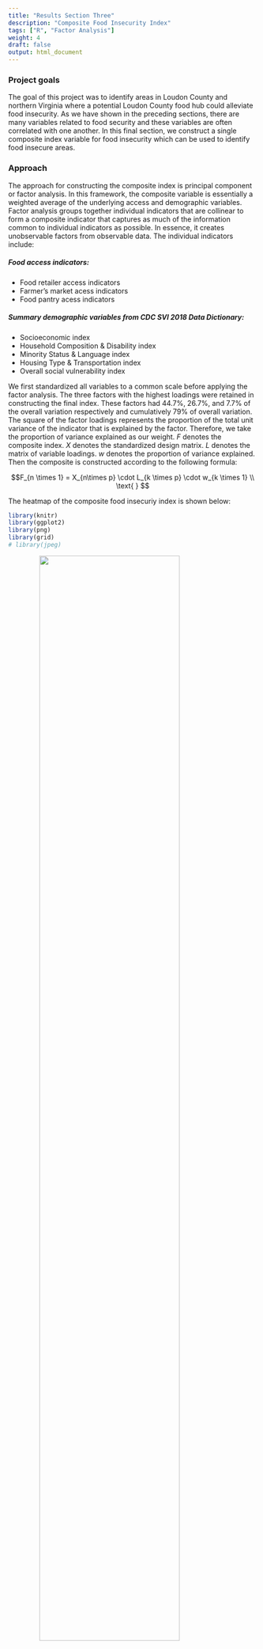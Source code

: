 ```yaml
---
title: "Results Section Three"
description: "Composite Food Insecurity Index"
tags: ["R", "Factor Analysis"]
weight: 4
draft: false
output: html_document
---
```

### Project goals
The goal of this project was to identify areas in Loudon County and northern Virginia where a potential Loudon County food hub could alleviate food insecurity. As we have shown in the preceding sections, there are many variables related to food security and these variables are often correlated with one another. In this final section, we construct a single composite index variable for food insecurity which can be used to identify food insecure areas.

### Approach
The approach for constructing the composite index is principal component or factor analysis. In this framework, the composite variable is essentially a weighted average of the underlying access and demographic variables. Factor analysis groups together individual indicators that are collinear to form a composite indicator that captures as much of the information common to individual indicators as possible. In essence, it creates unobservable factors from observable data. The individual indicators include:

##### Food access indicators:
-	Food retailer access indicators
-	Farmer's market acess indicators
-	Food pantry acess indicators

##### Summary demographic variables from CDC SVI 2018 Data Dictionary:
- Socioeconomic index
- Household Composition & Disability index
- Minority Status & Language index
- Housing Type & Transportation index
-	Overall social vulnerability index

We first standardized all variables to a common scale before applying the factor analysis. The three factors with the highest loadings were retained in constructing the final index. These factors had 44.7%, 26.7%, and 7.7% of the overall variation respectively and cumulatively 79% of overall variation. The square of the factor loadings represents the proportion of the total unit variance of the indicator that is explained by the factor. Therefore, we take the proportion of variance explained as our weight. $F$ denotes the composite index. $X$ denotes the standardized design matrix. $L$ denotes the matrix of variable loadings. $w$ denotes the proportion of variance explained. Then the composite is constructed according to the following formula:

$$F_{n \times 1} = X_{n\times p} \cdot L_{k \times p} \cdot w_{k \times 1} \\ \text{ } $$ 

The heatmap of the composite food insecuriy index is shown below:
```r
library(knitr)
library(ggplot2)
library(png)
library(grid)
# library(jpeg)
```

![](/findings/composite_index/Composite.png){style="width:75%; display: block; margin-left: auto; margin-right: auto;"}

### Conclusions

The food insecurity composite map is similar to other access and social and economic indicator maps generated in parts 1 and 2 of this project. We find that the areas with the highest composite score tend to be rural census tracts. However, there can be substantial variation within urban areas. For instance, some census tracts in Leesburg and Ashburn score higher in terms of food insecurity compared to their immediate neighbors. The ability of a Loudon County food hub to address food insecurity in these areas could ultimately rest on resource allocation that is targeted according to carefully designed insecurity measures. Next steps in this project would be to consider different approaches to index construction and robustness to this choice and to take into consideration the types of products that Loudon County agriculture could deliver to a food hub.


References:
Mulaik, S. A. (2009). Foundations of factor analysis. CRC press.


